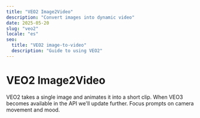 ```yaml
---
title: "VEO2 Image2Video"
description: "Convert images into dynamic video"
date: 2025-05-20
slug: "veo2"
locale: "es"
seo:
  title: "VEO2 image-to-video"
  description: "Guide to using VEO2"
---
```


# VEO2 Image2Video

VEO2 takes a single image and animates it into a short clip. When VEO3 becomes available in the API we'll update further.
Focus prompts on camera movement and mood.
